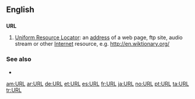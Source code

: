 ==English==

==={{initialism}}===
'''URL'''

#[[Uniform Resource Locator]]: an [[address]] of a web page, ftp site, audio stream or other [[Internet]] resource, e.g. http://en.wiktionary.org/

===See also===
* {{pedialite}}

[[am:URL]]
[[ar:URL]]
[[de:URL]]
[[et:URL]]
[[es:URL]]
[[fr:URL]]
[[ja:URL]]
[[no:URL]]
[[pt:URL]]
[[ta:URL]]
[[tr:URL]]